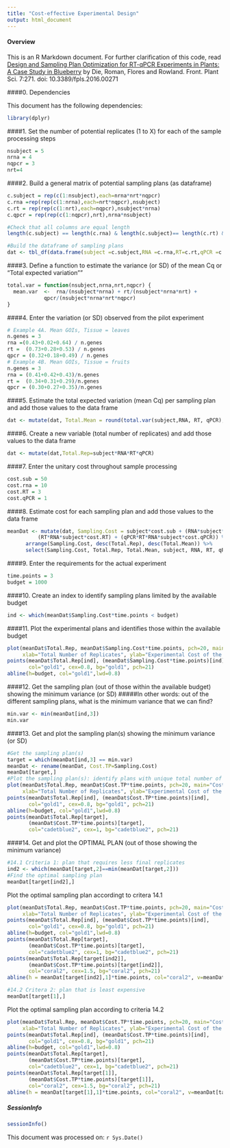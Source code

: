 ```yaml
---
title: "Cost-effective Experimental Design"
output: html_document
---
```


#### Overview

This is an R Markdown document. For further clarification of this code, read [Design and Sampling Plan Optimization for RT-qPCR Experiments in Plants: A Case Study in Blueberry](http://journal.frontiersin.org/article/10.3389/fpls.2016.00271/full#) by Die, Roman, Flores and Rowland. Front. Plant Sci. 7:271. doi: 10.3389/fpls.2016.00271 

####0. Dependencies

This document has the following dependencies:
```r
library(dplyr)
```
  
  
####1. Set the number of potential replicates (1 to X) for each of the sample processing steps
```r
nsubject = 5
nrna = 4
nqpcr = 3
nrt=4
```
  
  
####2. Build a general matrix of potential sampling plans (as dataframe)
```r
c.subject = rep(c(1:nsubject),each=nrna*nrt*nqpcr)
c.rna =rep(rep(c(1:nrna),each=nrt*nqpcr),nsubject)
c.rt = rep(rep(c(1:nrt),each=nqpcr),nsubject*nrna)
c.qpcr = rep(rep(c(1:nqpcr),nrt),nrna*nsubject)

#Check that all columns are equal length 
length(c.subject) == length(c.rna) & length(c.subject)== length(c.rt) & length(c.subject)== length(c.qpcr)

#Build the dataframe of sampling plans
dat <- tbl_df(data.frame(subject =c.subject,RNA =c.rna,RT=c.rt,qPCR =c.qpcr))
```
  
  
####3. Define a function to estimate the variance (or SD) of the mean Cq or "Total expected variation""
```r
total.var = function(nsubject,nrna,nrt,nqpcr) {
  mean.var  <-  rna/(nsubject*nrna) + rt/(nsubject*nrna*nrt) +
            qpcr/(nsubject*nrna*nrt*nqpcr)
}
```
  
  
####4. Enter the variation (or SD) observed from the pilot experiment
```r
# Example 4A. Mean GOIs, Tissue = leaves
n.genes = 3
rna =(0.43+0.02+0.64) / n.genes
rt =  (0.73+0.28+0.53) / n.genes
qpcr = (0.32+0.18+0.49) / n.genes
# Example 4B. Mean GOIs, Tissue = fruits
n.genes = 3
rna = (0.41+0.42+0.43)/n.genes
rt =  (0.34+0.31+0.29)/n.genes
qpcr = (0.30+0.27+0.35)/n.genes
```
  
  
####5. Estimate the total expected variation (mean Cq) per sampling plan and add those values to the data frame
```r
dat <- mutate(dat, Total.Mean = round(total.var(subject,RNA, RT, qPCR),2))
```
  
  
####6. Create a new variable (total number of replicates) and add those values to the data frame
```r
dat <- mutate(dat,Total.Rep=subject*RNA*RT*qPCR)
```
  
  
####7. Enter the unitary cost throughout sample processing
```r
cost.sub = 50
cost.rna = 10
cost.RT = 3
cost.qPCR = 1
```
  
  
####8. Estimate cost for each sampling plan and add those values to the data frame
```r
meanDat <- mutate(dat, Sampling.Cost = subject*cost.sub + (RNA*subject*cost.rna) + 
          (RT*RNA*subject*cost.RT) + (qPCR*RT*RNA*subject*cost.qPCR)) %>%
      arrange(Sampling.Cost, desc(Total.Rep), desc(Total.Mean)) %>%
      select(Sampling.Cost, Total.Rep, Total.Mean, subject, RNA, RT, qPCR)
```
  
  
####9. Enter the requirements for the actual experiment
```r
time.points = 3
budget = 1000
```
  
  
####10. Create an index to identify sampling plans limited by the available budget
```r
ind <- which(meanDat$Sampling.Cost*time.points < budget)
```
  
  
####11. Plot the experimental plans and identifies those within the available budget
```r
plot(meanDat$Total.Rep, meanDat$Sampling.Cost*time.points, pch=20, main="Cost-optimal Plan",
     xlab="Total Number of Replicates", ylab="Experimental Cost of the Sampling Plan")
points(meanDat$Total.Rep[ind], (meanDat$Sampling.Cost*time.points)[ind],
       col="gold1", cex=0.8, bg="gold1", pch=21) 
abline(h=budget, col="gold1",lwd=0.8)
```
  
  
####12. Get the sampling plan (out of those within the available budget) showing the minimum variance (or SD)
#####In other words: out of the different sampling plans, what is the minimum variance that we can find?
```r
min.var <- min(meanDat[ind,3])
min.var
```
  
  
####13. Get and plot the sampling plan(s) showing the minimum variance (or SD)
```r
#Get the sampling plan(s) 
target = which(meanDat[ind,3] == min.var)
meanDat <- rename(meanDat, Cost.TP=Sampling.Cost)
meanDat[target,]
#Plot the sampling plan(s): identify plans with unique total number of replicates
plot(meanDat$Total.Rep, meanDat$Cost.TP*time.points, pch=20, main="Cost-optimal Plan",
     xlab="Total Number of Replicates", ylab="Experimental Cost of the Sampling Plan")
points(meanDat$Total.Rep[ind], (meanDat$Cost.TP*time.points)[ind],
       col="gold1", cex=0.8, bg="gold1", pch=21) 
abline(h=budget, col="gold1",lwd=0.8)
points(meanDat$Total.Rep[target], 
       (meanDat$Cost.TP*time.points)[target], 
       col="cadetblue2", cex=1, bg="cadetblue2", pch=21) 
```
  
  
####14. Get and plot the OPTIMAL PLAN (out of those showing the minimum variance)
```r
#14.1 Criteria 1: plan that requires less final replicates
ind2 <- which(meanDat[target,2]==min(meanDat[target,2]))
#Find the optimal sampling plan
meanDat[target[ind2],]
```
  
Plot the optimal sampling plan accordingt to critera 14.1
```r
plot(meanDat$Total.Rep, meanDat$Cost.TP*time.points, pch=20, main="Cost-optimal Plan",
     xlab="Total Number of Replicates", ylab="Experimental Cost of the Sampling Plan")
points(meanDat$Total.Rep[ind], (meanDat$Cost.TP*time.points)[ind],
       col="gold1", cex=0.8, bg="gold1", pch=21) 
abline(h=budget, col="gold1",lwd=0.8)
points(meanDat$Total.Rep[target], 
       (meanDat$Cost.TP*time.points)[target], 
       col="cadetblue2", cex=1, bg="cadetblue2", pch=21) 
points(meanDat$Total.Rep[target[ind2]], 
       (meanDat$Cost.TP*time.points)[target[ind2]], 
       col="coral2", cex=1.5, bg="coral2", pch=21) 
abline(h = meanDat[target[ind2],1]*time.points, col="coral2", v=meanDat[target[ind2],2] ) 
```
  
```r
#14.2 Critera 2: plan that is least expensive
meanDat[target[1],]
```
  
Plot the optimal sampling plan according to criteria 14.2
```r
plot(meanDat$Total.Rep, meanDat$Cost.TP*time.points, pch=20, main="Cost-optimal Plan",
     xlab="Total Number of Replicates", ylab="Experimental Cost of the Sampling Plan")
points(meanDat$Total.Rep[ind], (meanDat$Cost.TP*time.points)[ind],
       col="gold1", cex=0.8, bg="gold1", pch=21) 
abline(h=budget, col="gold1",lwd=0.8)
points(meanDat$Total.Rep[target], 
       (meanDat$Cost.TP*time.points)[target], 
       col="cadetblue2", cex=1, bg="cadetblue2", pch=21)
points(meanDat$Total.Rep[target[1]], 
       (meanDat$Cost.TP*time.points)[target[1]], 
       col="coral2", cex=1.5, bg="coral2", pch=21)
abline(h = meanDat[target[1],1]*time.points, col="coral2", v=meanDat[target[1],2] )       
```
  
##### SessionInfo

\scriptsize

```r
sessionInfo()
```

This document was processed on: `r Sys.Date()`
